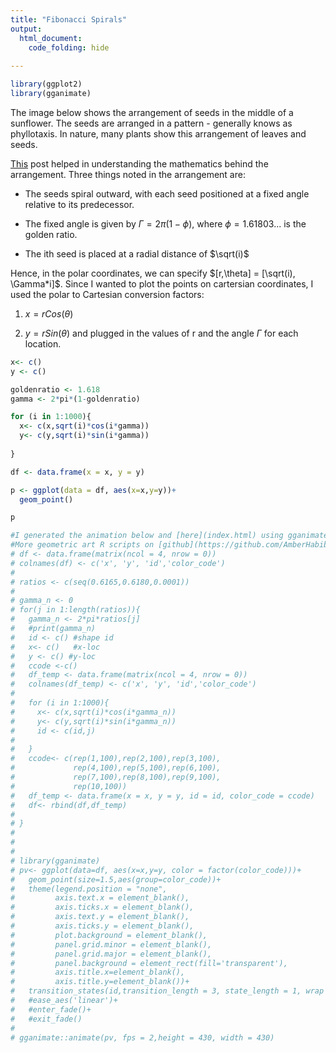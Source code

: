```yaml
---
title: "Fibonacci Spirals"
output:
  html_document:
    code_folding: hide
    
---
```

```r
library(ggplot2)
library(gganimate)
```


The image below shows the arrangement of seeds in the middle of a sunflower. The seeds are arranged in a pattern - generally knows as phyllotaxis. In nature, many plants show this arrangement of leaves and seeds.

[This](https://blog.wolfram.com/2011/07/28/how-i-made-wine-glasses-from-sunflowers/) post helped in  understanding the mathematics behind the arrangement. Three things noted in the arrangement are:


* The seeds spiral outward, with each seed positioned at a fixed angle relative to its predecessor.


* The fixed angle is given by $\Gamma = 2\pi(1-\phi)$, where $\phi = 1.61803...$ is the golden ratio.


* The ith seed is placed at a radial distance of $\sqrt(i)$


Hence, in the polar coordinates, we can specify $[r,\theta] = [\sqrt(i), \Gamma*i]$. Since I wanted to plot the points on cartersian coordinates, I used the polar to Cartesian conversion factors: 


1. $x = rCos(\theta)$ 


2. $y = rSin(\theta)$
and plugged in the values of r and the angle $\Gamma$ for each location.


```r
x<- c()   
y <- c()  

goldenratio <- 1.618
gamma <- 2*pi*(1-goldenratio)  

for (i in 1:1000){
  x<- c(x,sqrt(i)*cos(i*gamma))
  y<- c(y,sqrt(i)*sin(i*gamma))
 
}

df <- data.frame(x = x, y = y)

p <- ggplot(data = df, aes(x=x,y=y))+
  geom_point()

p
```



```r
#I generated the animation below and [here](index.html) using gganimate() package. I experimented with values of $\phi$ other than golden ratio in both graphics. The beautiful flower patterns in the animation [here](index.html) #appear because of tweening (interpolation of data points while transitioning from one state to the next). gganimate uses tweenr (another R package) for interpolating the data during transitions between states. 
#More geometric art R scripts on [github](https://github.com/AmberHabib/geometric_art)
# df <- data.frame(matrix(ncol = 4, nrow = 0))
# colnames(df) <- c('x', 'y', 'id','color_code')
# 
# ratios <- c(seq(0.6165,0.6180,0.0001))
# 
# gamma_n <- 0
# for(j in 1:length(ratios)){
#   gamma_n <- 2*pi*ratios[j]
#   #print(gamma_n)
#   id <- c() #shape id
#   x<- c()   #x-loc
#   y <- c() #y-loc
#   ccode <-c()
#   df_temp <- data.frame(matrix(ncol = 4, nrow = 0))
#   colnames(df_temp) <- c('x', 'y', 'id','color_code') 
#   
#   for (i in 1:1000){
#     x<- c(x,sqrt(i)*cos(i*gamma_n))
#     y<- c(y,sqrt(i)*sin(i*gamma_n))
#     id <- c(id,j)
#     
#   }
#   ccode<- c(rep(1,100),rep(2,100),rep(3,100),
#             rep(4,100),rep(5,100),rep(6,100),
#             rep(7,100),rep(8,100),rep(9,100),
#             rep(10,100))
#   df_temp <- data.frame(x = x, y = y, id = id, color_code = ccode)
#   df<- rbind(df,df_temp)
#   
# }
# 
# 
# 
# library(gganimate)
# pv<- ggplot(data=df, aes(x=x,y=y, color = factor(color_code)))+
#   geom_point(size=1.5,aes(group=color_code))+
#   theme(legend.position = "none",
#         axis.text.x = element_blank(),
#         axis.ticks.x = element_blank(),
#         axis.text.y = element_blank(),
#         axis.ticks.y = element_blank(),
#         plot.background = element_blank(),
#         panel.grid.minor = element_blank(),
#         panel.grid.major = element_blank(),
#         panel.background = element_rect(fill='transparent'),
#         axis.title.x=element_blank(),
#         axis.title.y=element_blank())+
#   transition_states(id,transition_length = 3, state_length = 1, wrap = FALSE)
#   #ease_aes('linear')+
#   #enter_fade()+
#   #exit_fade()
#   
# gganimate::animate(pv, fps = 2,height = 430, width = 430)

```
